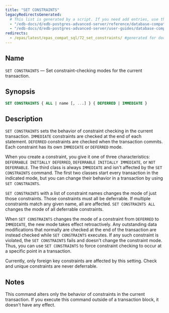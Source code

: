 ```yaml
---
title: "SET CONSTRAINTS"
legacyRedirectsGenerated:
  # This list is generated by a script. If you need add entries, use the `legacyRedirects` key.
  - "/edb-docs/d/edb-postgres-advanced-server/reference/database-compatibility-for-oracle-developers-reference-guide/9.6/Database_Compatibility_for_Oracle_Developers_Reference_Guide.1.089.html"
  - "/edb-docs/d/edb-postgres-advanced-server/user-guides/database-compatibility-for-oracle-developers-guide/9.5/Database_Compatibility_for_Oracle_Developers_Guide.1.115.html"
redirects:
  - /epas/latest/epas_compat_sql/72_set_constraints/ #generated for docs/epas/reorg-role-use-case-mode
---
```


<div id="set_constraints" class="registered_link"></div>

## Name

`SET CONSTRAINTS` &mdash; Set constraint-checking modes for the current transaction.

## Synopsis

```sql
SET CONSTRAINTS { ALL | name [, ...] } { DEFERRED | IMMEDIATE }
```

## Description

`SET CONSTRAINTS` sets the behavior of constraint checking in the current transaction. `IMMEDIATE` constraints are checked at the end of each statement. `DEFERRED` constraints are checked when the transaction commits. Each constraint has its own `IMMEDIATE` or `DEFERRED` mode.

When you create a constraint, you give it one of three characteristics: `DEFERRABLE INITIALLY DEFERRED`, `DEFERRABLE INITIALLY IMMEDIATE`, or `NOT DEFERRABLE`. The third class is always `IMMEDIATE` and isn't affected by the `SET CONSTRAINTS` command. The first two classes start every transaction in the indicated mode, but you can change their behavior in a transaction by using `SET CONSTRAINTS`.

`SET CONSTRAINTS` with a list of constraint names changes the mode of just those constraints. Those constraints must all be deferrable. If multiple constraints match any given name, all are affected. `SET CONSTRAINTS ALL` changes the mode of all deferrable constraints.

When `SET CONSTRAINTS` changes the mode of a constraint from `DEFERRED` to `IMMEDIATE`, the new mode takes effect retroactively. Any outstanding data modifications that normally are checked at the end of the transaction are instead checked while `SET CONSTRAINTS` executes. If any such constraint is violated, the `SET CONSTRAINTS` fails and doesn't change the constraint mode. Thus, you can use `SET CONSTRAINTS` to force constraint checking to occur at a specific point in a transaction.

Currently, only foreign key constraints are affected by this setting. Check and unique constraints are never deferrable.

## Notes

This command alters only the behavior of constraints in the current transaction. If you execute this command outside of a transaction block, it doesn't have any effect.

